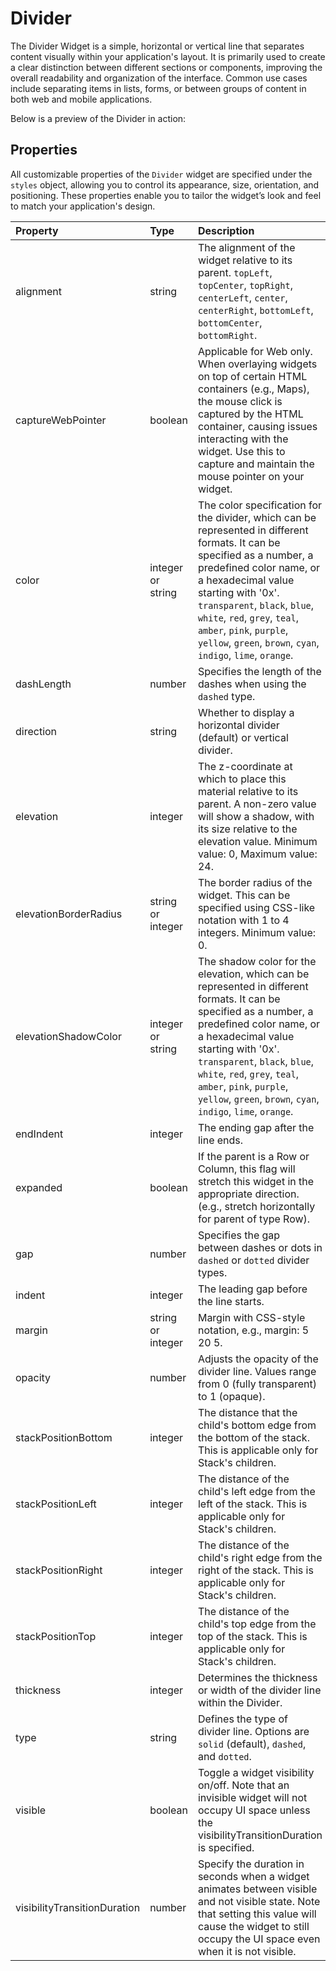 
# Divider

The Divider Widget is a simple, horizontal or vertical line that separates content visually within your application's layout. It is primarily used to create a clear distinction between different sections or components, improving the overall readability and organization of the interface. Common use cases include separating items in lists, forms, or between groups of content in both web and mobile applications.

Below is a preview of the Divider in action:

<EnsemblePreview
  appId="e24402cb-75e2-404c-866c-29e6c3dd7992"
  screenId="4a893a2e-5bde-400c-b974-b25b497d31a5"
  height="700px"
/>

## Properties

All customizable properties of the `Divider` widget are specified under the `styles` object, allowing you to control its appearance, size, orientation, and positioning. These properties enable you to tailor the widget’s look and feel to match your application's design.

| Property                     | Type              | Description                                                                                                                                                                                                                                                                                                                        |
| :--------------------------- | :---------------- | :--------------------------------------------------------------------------------------------------------------------------------------------------------------------------------------------------------------------------------------------------------------------------------------------------------------------------------- |
| alignment                    | string            | The alignment of the widget relative to its parent. `topLeft`, `topCenter`, `topRight`, `centerLeft`, `center`, `centerRight`, `bottomLeft`, `bottomCenter`, `bottomRight`.                                                                                                                                                         |
| captureWebPointer            | boolean           | Applicable for Web only. When overlaying widgets on top of certain HTML containers (e.g., Maps), the mouse click is captured by the HTML container, causing issues interacting with the widget. Use this to capture and maintain the mouse pointer on your widget.                                                                    |
| color                        | integer or string | The color specification for the divider, which can be represented in different formats. It can be specified as a number, a predefined color name, or a hexadecimal value starting with '0x'. `transparent`, `black`, `blue`, `white`, `red`, `grey`, `teal`, `amber`, `pink`, `purple`, `yellow`, `green`, `brown`, `cyan`, `indigo`, `lime`, `orange`. |
| dashLength                   | number            | Specifies the length of the dashes when using the `dashed` type.                                                                                                                                                                                                                                                                    |
| direction                    | string            | Whether to display a horizontal divider (default) or vertical divider.                                                                                                                                                                                                                                                             |
| elevation                    | integer           | The z-coordinate at which to place this material relative to its parent. A non-zero value will show a shadow, with its size relative to the elevation value. Minimum value: 0, Maximum value: 24.                                                                                                                                   |
| elevationBorderRadius        | string or integer | The border radius of the widget. This can be specified using CSS-like notation with 1 to 4 integers. Minimum value: 0.                                                                                                                                                                                                              |
| elevationShadowColor         | integer or string | The shadow color for the elevation, which can be represented in different formats. It can be specified as a number, a predefined color name, or a hexadecimal value starting with '0x'. `transparent`, `black`, `blue`, `white`, `red`, `grey`, `teal`, `amber`, `pink`, `purple`, `yellow`, `green`, `brown`, `cyan`, `indigo`, `lime`, `orange`.  |
| endIndent                    | integer           | The ending gap after the line ends.                                                                                                                                                                                                                                                                                                 |
| expanded                     | boolean           | If the parent is a Row or Column, this flag will stretch this widget in the appropriate direction. (e.g., stretch horizontally for parent of type Row).                                                                                                                                                                             |
| gap                          | number            | Specifies the gap between dashes or dots in `dashed` or `dotted` divider types.                                                                                                                                                                                                                                                    |
| indent                       | integer           | The leading gap before the line starts.                                                                                                                                                                                                                                                                                             |
| margin                       | string or integer | Margin with CSS-style notation, e.g., margin: 5 20 5.                                                                                                                                                                                                                                                                               |
| opacity                      | number            | Adjusts the opacity of the divider line. Values range from 0 (fully transparent) to 1 (opaque).                                                                                                                                                                                                                                      |
| stackPositionBottom          | integer           | The distance that the child's bottom edge from the bottom of the stack. This is applicable only for Stack's children.                                                                                                                                                                                                              |
| stackPositionLeft            | integer           | The distance of the child's left edge from the left of the stack. This is applicable only for Stack's children.                                                                                                                                                                                                                  |
| stackPositionRight           | integer           | The distance of the child's right edge from the right of the stack. This is applicable only for Stack's children.                                                                                                                                                                                                                |
| stackPositionTop             | integer           | The distance of the child's top edge from the top of the stack. This is applicable only for Stack's children.                                                                                                                                                                                                                      |
| thickness                    | integer           | Determines the thickness or width of the divider line within the Divider.                                                                                                                                                                                                                                                          |
| type                         | string            | Defines the type of divider line. Options are `solid` (default), `dashed`, and `dotted`.                                                                                                                                                                                                                                           |
| visible                      | boolean           | Toggle a widget visibility on/off. Note that an invisible widget will not occupy UI space unless the visibilityTransitionDuration is specified.                                                                                                                                                                                   |
| visibilityTransitionDuration | number            | Specify the duration in seconds when a widget animates between visible and not visible state. Note that setting this value will cause the widget to still occupy the UI space even when it is not visible.                                                                                                                         |
